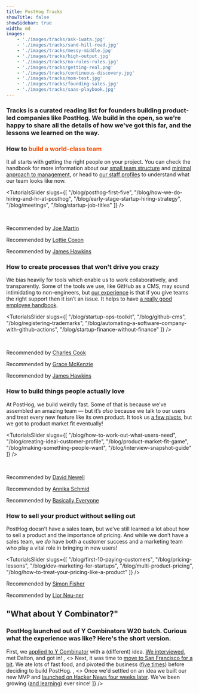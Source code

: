 ```yaml
---
title: PostHog Tracks
showTitle: false
showSidebar: true
width: md
images:
    - './images/tracks/ask-iwata.jpg'
    - './images/tracks/sand-hill-road.jpg'
    - './images/tracks/messy-middle.jpg'
    - './images/tracks/high-output.jpg'
    - './images/tracks/no-rules-rules.jpg'
    - './images/tracks/getting-real.png'
    - './images/tracks/continuous-discovery.jpg'
    - './images/tracks/mom-test.jpg'
    - './images/tracks/founding-sales.jpg'
    - './images/tracks/saas-playbook.jpg'
---
```



<Hero
    title="PostHog Tracks"
    subtitle="Building a startup like PostHog isn't easy. Unless you know how!"
/>
<h3 className="text-xl m-0 font-semibold opacity-75 text-center !pb-8">
Tracks is a curated reading list for founders building product-led companies like PostHog. We build in the open, so we're happy to share all the details of how we've got this far, and the lessons we learned on the way.</h3>

<h3 className="mb-0">How to <span style='color: #f64e00;'>build a world-class team</span></h3>

It all starts with getting the right people on your project. You can check the handbook for more information about our [small team structure](/handbook/company/small-teams) and [minimal approach to management](/handbook/company/management), or head to [our staff profiles](/team) to understand what our team looks like now.

<TutorialsSlider slugs={[
  "/blog/posthog-first-five",
  "/blog/how-we-do-hiring-and-hr-at-posthog",
  "/blog/early-stage-startup-hiring-strategy",
  "/blog/meetings",
  "/blog/startup-job-titles"
]} />

<br />

<Section title="Books that our team recommend to each other" titleSize="sm" cols={3}>
    <div>      
    <a href="https://www.goodreads.com/book/show/54736620-ask-iwata">
        <GatsbyImage image={getImage(props?.images[0])} alt="Ask Iwata" objectFit="contain" style={{ maxHeight: 200 }} class="center" />
    </a>
        <p class="text-center">
          Recommended by <a href="/community/profiles/59">Joe Martin</a>
        </p>
    </div>
    <div>
        <GatsbyImage image={getImage(props?.images[0])} alt="Ask Iwata" objectFit="contain" style={{ maxHeight: 200 }} class="center" />
        <p class="text-center">
          Recommended by <a href="/community/profiles/227">Lottie Coxon</a>
        </p>
    </div>
    <div>
    <a href="https://www.goodreads.com/book/show/42348376-secrets-of-sand-hill-road">
        <GatsbyImage image={getImage(props?.images[1])} alt="Secrets of Sand Hill Road by Scott Kapur" objectFit="contain" style={{ maxHeight: 200 }} class="center" />
    </a>
        <p class="text-center">
          Recommended by <a href="/community/profiles/71">James Hawkins</a>
        </p>
    </div>
</Section>

<h3 className="mb-0">How to <span className="text-red">create processes that won't drive you crazy</span></h3>

We bias heavily for tools which enable us to work collaboratively, and transparently. Some of the tools we use, like GitHub as a CMS, may sound intimidating to non-engineers, but [our experience](/blog/a-non-coders-thoughts-on-everybody-codes-culture) is that if you give teams the right support then it isn’t an issue. It helps to have [a really good employee handbook](/handbook). 

<TutorialsSlider slugs={[
  "/blog/startup-ops-toolkit",
  "/blog/github-cms",
  "/blog/registering-trademarks",
  "/blog/automating-a-software-company-with-github-actions",
  "/blog/startup-finance-without-finance"
]} />

<br />

<Section title="Our most organized minds recommend" titleSize="sm" cols={3}>
    <div>
    <a href="https://www.goodreads.com/book/show/40179007-the-messy-middle">      
        <GatsbyImage image={getImage(props?.images[2])} alt="The Messy Middle by Scott Belsky" objectFit="contain" style={{ maxHeight: 200 }} class="center" />
    </a>
        <p class="text-center">
          Recommended by <a href="//community/profiles/254">Charles Cook</a>
        </p>
    </div>
    <div>
    <a href="https://www.goodreads.com/book/show/324750.High_Output_Management">
        <GatsbyImage image={getImage(props?.images[3])} alt="High Output Management by Andrew Grove" objectFit="contain" style={{ maxHeight: 200 }} class="center" />
    </a>
        <p class="text-center">
          Recommended by <a href="/community/profiles/718">Grace McKenzie</a>
        </p>
    </div>
    <div>
    <a href="https://www.goodreads.com/book/show/49099937-no-rules-rules">
        <GatsbyImage image={getImage(props?.images[4])} alt="No Rules Rules by Reed Hastings" objectFit="contain" style={{ maxHeight: 200 }} class="center" />
    </a>
        <p class="text-center">
          Recommended by <a href="/community/profiles/71">James Hawkins</a>
        </p>
    </div>
</Section>

<h3 className="mb-0">How to <span className="text-red">build things people actually love</span></h3>

At PostHog, we build weirdly fast. Some of that is because we’ve assembled an amazing team — but it’s _also_ because we talk to our users and treat every new feature like its own product. It took us [a few pivots](/blog/story-about-pivots), but we got to product market fit eventually!

<TutorialsSlider slugs={[
  "/blog/how-to-work-out-what-users-need",
  "/blog/creating-ideal-customer-profile",
  "/blog/product-market-fit-game",
  "/blog/making-something-people-want",
  "/blog/interview-snapshot-guide"
]} />

<br />

<Section title="Builders at PostHog read books like these" titleSize="sm" cols={3}>
    <div>      
    <a href="https://basecamp.com/gettingreal">
        <GatsbyImage image={getImage(props?.images[5])} alt="Getting Real by Basecamp" objectFit="contain" style={{ maxHeight: 200 }} class="center" />
    </a>
        <p class="text-center">
          Recommended by <a href="/community/profiles/860">David Newell</a>
        </p>
    </div>
    <div>
    <a href="https://www.goodreads.com/book/show/58046715-continuous-discovery-habits">
        <GatsbyImage image={getImage(props?.images[6])} alt="Continuous Discovery Habits by Terra Torres" objectFit="contain" style={{ maxHeight: 200 }} class="center" />
    </a>
        <p class="text-center">
          Recommended by <a href="/community/profiles/221">Annika Schmid</a>
        </p>
    </div>
    <div>
    <a href="https://www.goodreads.com/book/show/52283963-the-mom-test">
        <GatsbyImage image={getImage(props?.images[7])} alt="The Mom Test by Rob Fitzpatrick" objectFit="contain" style={{ maxHeight: 200 }} class="center" />
    </a>
        <p class="text-center">
          Recommended by <a href="/team">Basically Everyone</a>
        </p>
    </div>
</Section>

<h3 className="mb-0">How to <span className="text-red">sell your product without selling out</span></h3>

PostHog doesn’t have a sales team, but we’ve still learned a lot about how to sell a product and the importance of pricing. And while we don’t have a sales team, we _do_ have both a customer success and a marketing team who play a vital role in bringing in new users!

<TutorialsSlider slugs={[
  "/blog/first-10-paying-customers",
  "/blog/pricing-lessons",
  "/blog/dev-marketing-for-startups",
  "/blog/multi-product-pricing",
  "/blog/how-to-treat-your-pricing-like-a-product"
]} />

<Section title="If we had a sales team, they'd probably read these books" titleSize="sm" cols={2}>
    <div>
    <a href="https://www.goodreads.com/book/show/46019973-founding-sales---the-startup-sales-handbook">      
        <GatsbyImage image={getImage(props?.images[8])} alt="Founding Sales by Daniel Kazanjy" objectFit="contain" style={{ maxHeight: 200 }} class="center" />
    </a>
        <p class="text-center">
          Recommended by <a href="//community/profiles/49">Simon Fisher</a>
        </p>
    </div>
    <div>
    <a href="https://www.goodreads.com/book/show/178816351-the-saas-playbook">
        <GatsbyImage image={getImage(props?.images[9])} alt="The SaaS Playbook by Rob Walling" objectFit="contain" style={{ maxHeight: 200 }} class="center" />
    </a>
        <p class="text-center">
          Recommended by <a href="/community/profiles/684">Lior Neu-ner</a>
        </p>
    </div>
</Section>

<Section>
<h2 className="text-3xl lg:text-4xl text-center mb-0">"What about Y Combinator?"</h2>
<h3 className="m-0 dark:text-primary-dark font-semibold mt-2 md:mt-0 opacity-75 text-primary text-center text-lg pb-8">PostHog launched out of Y Combinators W20 batch. Curious what the experience was like? Here's the short version.</h3>
<FeatureSnapshot
        image={writer}
        features={[
            <>
                First, we <a href="/blog/before-yc">applied to Y Combinator</a> with a (different) idea. <a href="/blog/the-yc-interview">We interviewed</a>, met Dalton, and got in!
            </>,
            <>
                Next, it was time to <a href="/blog/moving-to-sf">move to San Francisco for a bit</a>. We ate lots of fast food, and pivoted the business (<a href="/blog/pivot-to-posthog">five times</a>) before deciding to build PostHog. 
            </>,
            <>
                Once we'd settled on an idea we built our new MVP and <a href="/blog/after-the-hn-launch">launched on Hacker News four weeks later</a>. We've been growing (<a href="/blog/yc-2-years-on">and learning</a>) ever since!
            </>
        ]}
    />
</Section>

<CommunityCTA />

